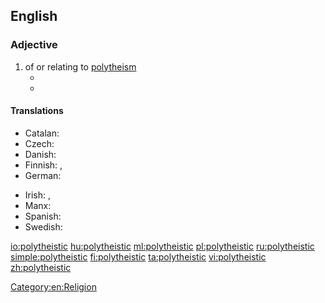 ==English==

===Adjective===
{{en-adj}}

# of or relating to [[polytheism]]
#* {{quote-journal|year=1909|journal=The Quarterly Review|page=124|passage=The mystic is one to whom the unitive, pantheistic, or at least the panentheistic, aspects of the divinity are as congenial as the deistic, '''polytheistic''', and anthropomorphic aspects are to the institutional mind.}}
#* {{quote-book|author=Thomas Hardy|title=Jude the Obscure|passage=The horse stood still till he had finished the hymn, which Jude repeated under the sway of a '''polytheistic''' fancy that he would never have thought of humouring in broad daylight.|year=1895}}

====Translations====
{{trans-top|of or relating to polytheism}}
* Catalan: {{t+|ca|politeista}}
* Czech: {{t|cs|polyteistický}}
* Danish: {{t|da|polyteistisk}}
* Finnish: {{t+|fi|polyteistinen}}, {{t+|fi|monijumalainen}}
* German: {{t+|de|polytheistisch}}
{{trans-mid}}
* Irish: {{t|ga|ildiach}}, {{t|ga|ildiachúil}}
* Manx: {{t|gv|yl-jeeagh}}
* Spanish: {{t+|es|politeísta}}
* Swedish: {{t+|sv|polyteistisk}}
{{trans-bottom}}

[[Category:en:Religion]]

[[io:polytheistic]]
[[hu:polytheistic]]
[[ml:polytheistic]]
[[pl:polytheistic]]
[[ru:polytheistic]]
[[simple:polytheistic]]
[[fi:polytheistic]]
[[ta:polytheistic]]
[[vi:polytheistic]]
[[zh:polytheistic]]